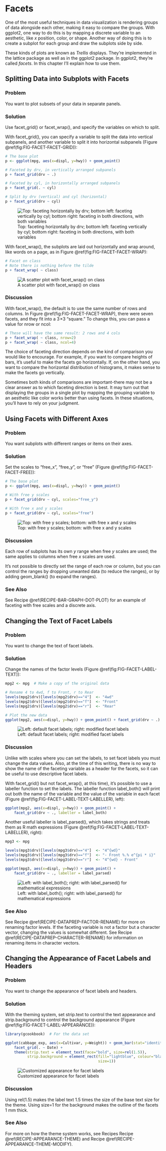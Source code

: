 Facets {#CHAPTER_FACET}
======

One of the most useful techniques in data visualization is rendering
groups of data alongside each other, making it easy to compare the
groups. With ggplot2, one way to do this is by mapping a discrete
variable to an aesthetic, like *x* position, color, or shape. Another
way of doing this is to create a subplot for each group and draw the
subplots side by side.

These kinds of plots are known as *Trellis* displays. They're
implemented in the lattice package as well as in the ggplot2 package. In
ggplot2, they're called *facets*. In this chapter I'll explain
how to use them.

Splitting Data into Subplots with Facets {#RECIPE-FACET-BASIC}
----------------------------------------

### Problem

You want to plot subsets of your data in separate panels.

### Solution

Use facet_grid() or facet_wrap(), and specify the
variables on which to split.

With facet_grid(), you can specify a variable to split the data
into vertical subpanels, and another variable to split it into
horizontal subpanels (Figure \@ref(fig:FIG-FACET-FACET-GRID)):

```r
# The base plot
p <- ggplot(mpg, aes(x=displ, y=hwy)) + geom_point()

# Faceted by drv, in vertically arranged subpanels
p + facet_grid(drv ~ .)

# Faceted by cyl, in horizontally arranged subpanels
p + facet_grid(. ~ cyl)

# Split by drv (vertical) and cyl (horizontal)
p + facet_grid(drv ~ cyl)
```

![Top: faceting horizontally by drv; bottom left: faceting vertically by
cyl; bottom right: faceting in both directions, with both
variables](figs/rgcb_1101.png)

With facet_wrap(), the subplots are laid out horizontally and
wrap around, like words on a page, as in
Figure \@ref(fig:FIG-FACET-FACET-WRAP):

```r
# Facet on class
# Note there is nothing before the tilde
p + facet_wrap( ~ class)
```

![A scatter plot with facet\_wrap() on class](figs/rgcb_1102.png)

### Discussion

With facet_wrap(), the default is to use the same number of
rows and columns. In Figure \@ref(fig:FIG-FACET-FACET-WRAP), there were
seven facets, and they fit into a 3 ×3 "square." To change this,
you can pass a value for nrow or ncol:

```r
# These will have the same result: 2 rows and 4 cols
p + facet_wrap( ~ class, nrow=2)
p + facet_wrap( ~ class, ncol=4)
```

The choice of faceting direction depends on the kind of comparison you
would like to encourage. For example, if you want to compare heights of
bars, it's useful to make the facets go horizontally. If, on the
other hand, you want to compare the horizontal distribution of
histograms, it makes sense to make the facets go vertically.

Sometimes both kinds of comparisons are important-there may not be a
clear answer as to which faceting direction is best. It may turn out
that displaying the groups in a single plot by mapping the grouping
variable to an aesthetic like color works better than using facets. In
these situations, you'll have to rely on your judgment.

Using Facets with Different Axes {#RECIPE-FACET-FREE}
--------------------------------

### Problem

You want subplots with different ranges or items on their axes.

### Solution

Set the scales to "free_x", "free_y", or "free"
(Figure \@ref(fig:FIG-FACET-FACET-FREE)):

```r
# The base plot
p <- ggplot(mpg, aes(x=displ, y=hwy)) + geom_point()

# With free y scales
p + facet_grid(drv ~ cyl, scales="free_y")

# With free x and y scales
p + facet_grid(drv ~ cyl, scales="free")
```

![Top: with free y scales; bottom: with free x and y
scales](figs/rgcb_1103.png)

### Discussion

Each row of subplots has its own *y* range when free *y* scales are
used; the same applies to columns when free *x* scales are used.

It's not possible to directly set the range of each row or column,
but you can control the ranges by dropping unwanted data (to reduce the
ranges), or by adding geom_blank() (to expand the ranges).

### See Also

See Recipe \@ref(RECIPE-BAR-GRAPH-DOT-PLOT) for an example of faceting with
free scales and a discrete axis.

Changing the Text of Facet Labels {#RECIPE-FACET-LABEL-TEXT}
---------------------------------

### Problem

You want to change the text of facet labels.

### Solution

Change the names of the factor levels
(Figure \@ref(fig:FIG-FACET-LABEL-TEXT)):

```r
mpg2 <- mpg  # Make a copy of the original data

# Rename 4 to 4wd, f to Front, r to Rear
levels(mpg2$drv)[levels(mpg2$drv)=="4"]  <- "4wd"
levels(mpg2$drv)[levels(mpg2$drv)=="f"]  <- "Front"
levels(mpg2$drv)[levels(mpg2$drv)=="r"]  <- "Rear"

# Plot the new data
ggplot(mpg2, aes(x=displ, y=hwy)) + geom_point() + facet_grid(drv ~ .)
```

![Left: default facet labels; right: modified facet
labels](figs/rgcb_1104.png)

### Discussion

Unlike with scales where you can set the labels, to set facet labels you
must change the data values. Also, at the time of this writing, there is
no way to show the name of the faceting variable as a header for the
facets, so it can be useful to use descriptive facet labels.

With facet_grid() but not facet_wrap(), at this time),
it's possible to use a labeller function to set the labels. The
labeller function label_both() will print out both the name of
the variable and the value of the variable in each facet
(Figure \@ref(fig:FIG-FACET-LABEL-TEXT-LABELLER), left):

```r
ggplot(mpg2, aes(x=displ, y=hwy)) + geom_point() +
    facet_grid(drv ~ ., labeller = label_both)
```

Another useful labeller is label_parsed(), which takes strings
and treats them as R math expressions
(Figure \@ref(fig:FIG-FACET-LABEL-TEXT-LABELLER), right):

```r
mpg3 <- mpg

levels(mpg3$drv)[levels(mpg3$drv)=="4"]  <- "4^{wd}"
levels(mpg3$drv)[levels(mpg3$drv)=="f"]  <- "- Front %.% e^{pi * i}"
levels(mpg3$drv)[levels(mpg3$drv)=="r"]  <- "4^{wd} - Front"

ggplot(mpg3, aes(x=displ, y=hwy)) + geom_point() +
    facet_grid(drv ~ ., labeller = label_parsed)
```

![Left: with label\_both(); right: with label\_parsed() for mathematical
expressions](figs/rgcb_1105.png)

### See Also

See Recipe \@ref(RECIPE-DATAPREP-FACTOR-RENAME) for more on renaming factor
levels. If the faceting variable is not a factor but a character vector,
changing the values is somewhat different. See
Recipe \@ref(RECIPE-DATAPREP-CHARACTER-RENAME) for information on renaming
items in character vectors.

Changing the Appearance of Facet Labels and Headers {#RECIPE-FACET-LABEL-APPEARANCE}
---------------------------------------------------

### Problem

You want to change the appearance of facet labels and headers.

### Solution

With the theming system, set strip.text to control the text appearance
and strip.background to control the background appearance
(Figure \@ref(fig:FIG-FACET-LABEL-APPEARANCE)):

```r
library(gcookbook)  # For the data set

ggplot(cabbage_exp, aes(x=Cultivar, y=Weight)) + geom_bar(stat="identity") +
    facet_grid(. ~ Date) +
    theme(strip.text = element_text(face="bold", size=rel(1.5)),
          strip.background = element_rect(fill="lightblue", colour="black",
                                          size=1))
```

![Customized appearance for facet labels](figs/rgcb_1106.png)

### Discussion {#_discussion}

Using rel(1.5) makes the label text 1.5 times the size of the base text
size for the theme. Using size=1 for the background makes the outline of
the facets 1 mm thick.

### See Also

For more on how the theme system works, see Recipes
Recipe \@ref(RECIPE-APPEARANCE-THEME) and
Recipe \@ref(RECIPE-APPEARANCE-THEME-MODIFY).
